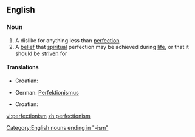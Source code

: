 ==English==
===Noun===
{{wikipedia}}
{{en-noun|-}}

# A dislike for anything less than [[perfection]]
# A [[belief]] that [[spiritual]] perfection may be achieved during [[life]], or that it should be [[strive]]n for

====Translations====
{{trans-top|a dislike for anything less than perfection}}
*Croatian: {{t-|hr|perfekcionizam|m}}
{{trans-mid}}
*German: [[Perfektionismus]] {{m}}
{{trans-bottom}}

{{trans-top|a belief that spiritual perfection may be achieved during life}}
*Croatian: {{t-|hr|perfekcionizam|m}}
{{trans-mid}}
{{trans-bottom}}

[[Category:English nouns ending in "-ism"]]

[[vi:perfectionism]]
[[zh:perfectionism]]